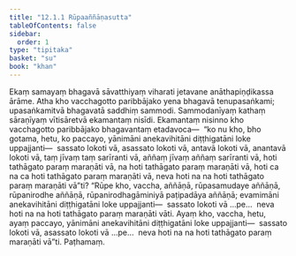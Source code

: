 ```yaml
---
title: "12.1.1 Rūpaaññāṇasutta"
tableOfContents: false
sidebar:
  order: 1
type: "tipitaka"
basket: "su"
book: "khan"
---
```



<DynamicBreadcrumb />

<Division number="607" book="khan" bookNo="13" page="218">

<Paragraph number="1236" book="khan">
Ekaṃ samayaṃ bhagavā sāvatthiyaṃ viharati jetavane anāthapiṇḍikassa ārāme. Atha kho vacchagotto paribbājako yena bhagavā tenupasaṅkami; upasaṅkamitvā bhagavatā saddhiṃ sammodi. Sammodanīyaṃ kathaṃ sāraṇīyaṃ vītisāretvā ekamantaṃ nisīdi. Ekamantaṃ nisinno kho vacchagotto paribbājako bhagavantaṃ etadavoca—  “ko nu kho, bho gotama, hetu, ko paccayo, yānimāni anekavihitāni diṭṭhigatāni loke uppajjanti—  sassato lokoti vā, asassato lokoti vā, antavā lokoti vā, anantavā lokoti vā, taṃ jīvaṃ taṃ sarīranti vā, aññaṃ jīvaṃ aññaṃ sarīranti vā, hoti tathāgato paraṃ maraṇāti vā, na hoti tathāgato paraṃ maraṇāti vā, hoti ca na ca hoti tathāgato paraṃ maraṇāti vā, neva hoti na na hoti tathāgato paraṃ maraṇāti vā”ti? “Rūpe kho, vaccha, aññāṇā, rūpasamudaye aññāṇā, rūpanirodhe aññāṇā, rūpanirodhagāminiyā paṭipadāya aññāṇā; evamimāni anekavihitāni diṭṭhigatāni loke uppajjanti—  sassato lokoti vā …pe…  neva hoti na na hoti tathāgato paraṃ maraṇāti vāti. Ayaṃ kho, vaccha, hetu, ayaṃ paccayo, yānimāni anekavihitāni diṭṭhigatāni loke uppajjanti—  sassato lokoti vā, asassato lokoti vā …pe…  neva hoti na na hoti tathāgato paraṃ maraṇāti vā”ti.

</Paragraph>
</Division>

<Paragraph number="1237" type="center" book="khan">
Paṭhamaṃ.
</Paragraph>